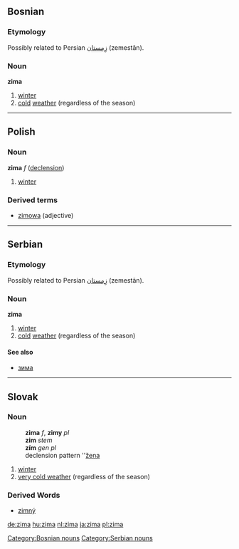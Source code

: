 ==Bosnian==
===Etymology===
Possibly related to Persian [[زِمِستان]] (zemestān).
===Noun===
'''zima''' {{f}}
#[[winter]]
#[[cold]] [[weather]] (regardless of the season)
[[Category:Bosnian nouns]]

----

==Polish==
===Noun===
'''zima''' ''f'' ([[Wiktionary Appendix:Polish hard feminine noun declension|declension]])
# [[winter]]

===Derived terms===
* [[zimowa]] (adjective)

----

==Serbian==
===Etymology===
Possibly related to Persian [[زِمِستان]] (zemestān).
===Noun===
'''zima''' {{f}}
#[[winter]]
#[[cold]] [[weather]] (regardless of the season)
====See also====
*[[зима#Serbian|зима]]
[[Category:Serbian nouns]]

----

== Slovak ==
=== Noun ===
:'''zima''' ''f'', '''zimy''' ''pl''
: '''zim''' ''stem''
: '''zím''' ''gen pl''
: declension pattern ''[[Slovak declension pattern žena|žena]]
# [[winter]]
# [[very cold weather]] (regardless of the season)
=== Derived Words ===
* [[zimný]]

[[de:zima]]
[[hu:zima]]
[[nl:zima]]
[[ja:zima]]
[[pl:zima]]